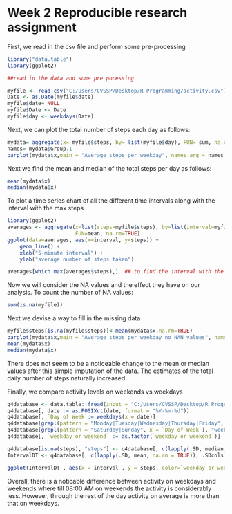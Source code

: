 Week 2 Reproducible research assignment
======================================
First, we read in the csv file and perform some pre-processing

```r
library("data.table")
library(ggplot2)
```

```r
##read in the data and some pre pocessing

myfile <- read.csv("C:/Users/CVSSP/Desktop/R Programming/activity.csv")
Date <- as.Date(myfile$date)
myfile$date= NULL
myfile$Date <- Date
myfile$day <- weekdays(Date)
```


Next, we can plot the total number of steps each day as follows:
```r
mydata= aggregate(x= myfile$steps, by= list(myfile$day), FUN= sum, na.rm = TRUE)
names= mydata$Group.1
barplot(mydata$x,main = "Average steps per weekday", names.arg = names, xlab = "days", ylab = "sum of steps")
```
Next we find the mean and median of the total steps per day as follows:
```r
mean(mydata$x)
median(mydata$x)
```


To plot a time series chart of all the different time intervals along with the interval with the max steps
```r
library(ggplot2)
averages <- aggregate(x=list(steps=myfile$steps), by=list(interval=myfile$interval),
                      FUN=mean, na.rm=TRUE)
ggplot(data=averages, aes(x=interval, y=steps)) +
    geom_line() +
    xlab("5-minute interval") +
    ylab("average number of steps taken")

averages[which.max(averages$steps),]  ## to find the interval with the highest number of steps 
```


Now we will consider the NA values and the effect they have on our analysis. To count the number of NA values:
```r
sum(is.na(myfile))
```


Next we devise a way to fill in the missing data 
```r
myfile$steps[is.na(myfile$steps)]<-mean(mydata$x,na.rm=TRUE)
barplot(mydata$x,main = "Average steps per weekday no NAN values", names.arg = names, xlab = "days", ylab = "sum of steps")
mean(mydata$x)
median(mydata$x)
```

There does not seem to be a noticeable change to the mean or median values after this simple imputation of the data. The estimates of the total daily number of steps naturally increased.

Finally, we compare activity levels on weekends vs weekdays
```r
q4database <- data.table::fread(input = "C:/Users/CVSSP/Desktop/R Programming/activity.csv")
q4database[, date := as.POSIXct(date, format = "%Y-%m-%d")]
q4database[, `Day of Week`:= weekdays(x = date)]
q4database[grepl(pattern = "Monday|Tuesday|Wednesday|Thursday|Friday", x = `Day of Week`), "weekday or weekend"] <- "weekday"
q4database[grepl(pattern = "Saturday|Sunday", x = `Day of Week`), "weekday or weekend"] <- "weekend"
q4database[, `weekday or weekend` := as.factor(`weekday or weekend`)]

q4database[is.na(steps), "steps"] <- q4database[, c(lapply(.SD, median, na.rm = TRUE)), .SDcols = c("steps")]
IntervalDT <- q4database[, c(lapply(.SD, mean, na.rm = TRUE)), .SDcols = c("steps"), by = .(interval, `weekday or weekend`)] 

ggplot(IntervalDT , aes(x = interval , y = steps, color=`weekday or weekend`)) + geom_line() + labs(title = "Avg. Daily Steps by type of day", x = "Interval", y = "Number of Steps") + facet_wrap(~`weekday or weekend` , ncol = 1, nrow=2)
```


Overall, there is a noticable difference between activity on weekdays and weekends where till 08:00 AM on weekends the activity is considerably less. However, through the rest of the day activity on average is more than that on weekdays.

